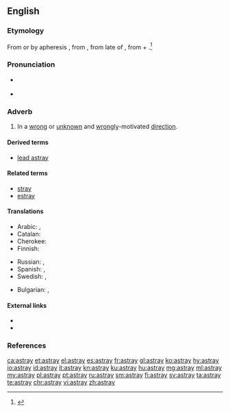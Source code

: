 ==English==

===Etymology===
From {{etyl|enm|en}} {{term|astraien|lang=enm}} or by apheresis {{term|straien|lang=enm}}, from {{etyl|fro|en}} {{term|estraier||to stray|lang=fro}}, from late {{etyl|ML.|en}}  of {{term|extravagari||to wander beyond|lang=la}}, from {{etyl|la|en}} {{term|extra||lang=la|beyond}} + {{term|vagari||lang=la|to wander, stray}}.<ref>{{R:Century 1911}}</ref>

===Pronunciation===
* {{a|US}} {{IPA|/əˈstɹeɪ/|lang=en}}
* {{rhymes|eɪ|lang=en}}

===Adverb===
{{en-adv|?}}

# In a [[wrong]] or [[unknown]] and [[wrongly]]-motivated [[direction]].

====Derived terms====
* [[lead astray]]

====Related terms====
* [[stray]]
* [[estray]]

====Translations====
{{trans-top|in a wrong direction}}
* Arabic: {{t|ar|بِضَلَال}}, {{t|ar|عَلَى ضَلَال}}
* Catalan: {{t+|ca|desencaminadament}}
* Cherokee: {{t|chr|ᎤᎴᎾᎯᏛ|tr=ulenahidv|sc=Cher}}
* Finnish: {{t|fi|harhaan}}
{{trans-mid}}
* Russian: {{t+|ru|заблудиться|alt=заблуди́вшись}}, {{t|ru|сби́вшись с пути́}}
* Spanish: {{t+|es|perdido}}, {{t+|es|extraviado}}
* Swedish: {{t+|sv|vilse}}, {{t|sv|på villovägar}}
{{trans-bottom}}

{{checktrans-top}}
* Bulgarian: {{t+check|bg|заблуден}}, {{t+check|bg|залутан}}
{{trans-bottom}}

====External links====
* {{R:Webster 1913}}
* {{R:OneLook}}

===References===
<references/>

[[ca:astray]]
[[et:astray]]
[[el:astray]]
[[es:astray]]
[[fr:astray]]
[[gl:astray]]
[[ko:astray]]
[[hy:astray]]
[[io:astray]]
[[id:astray]]
[[it:astray]]
[[kn:astray]]
[[ku:astray]]
[[hu:astray]]
[[mg:astray]]
[[ml:astray]]
[[my:astray]]
[[pl:astray]]
[[pt:astray]]
[[ru:astray]]
[[sm:astray]]
[[fi:astray]]
[[sv:astray]]
[[ta:astray]]
[[te:astray]]
[[chr:astray]]
[[vi:astray]]
[[zh:astray]]